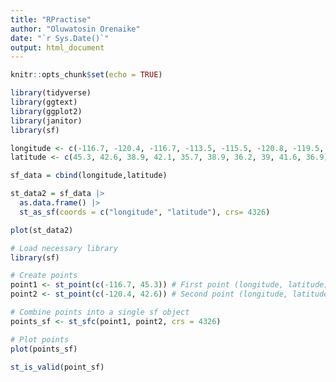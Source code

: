 ```yaml
---
title: "RPractise"
author: "Oluwatosin Orenaike"
date: "`r Sys.Date()`"
output: html_document
---
```


```r
knitr::opts_chunk$set(echo = TRUE)
```

```r
library(tidyverse)
library(ggtext)
library(ggplot2)
library(janitor)
library(sf)
```

```r
longitude <- c(-116.7, -120.4, -116.7, -113.5, -115.5, -120.8, -119.5, -113.7, -113.7, -110.7)
latitude <- c(45.3, 42.6, 38.9, 42.1, 35.7, 38.9, 36.2, 39, 41.6, 36.9)

sf_data = cbind(longitude,latitude)

st_data2 = sf_data |>
  as.data.frame() |>
  st_as_sf(coords = c("longitude", "latitude"), crs= 4326)
```
```r
plot(st_data2)
```
```r
# Load necessary library
library(sf)

# Create points
point1 <- st_point(c(-116.7, 45.3)) # First point (longitude, latitude)
point2 <- st_point(c(-120.4, 42.6)) # Second point (longitude, latitude)

# Combine points into a single sf object
points_sf <- st_sfc(point1, point2, crs = 4326)

# Plot points
plot(points_sf)

```
```r
st_is_valid(point_sf)
```

